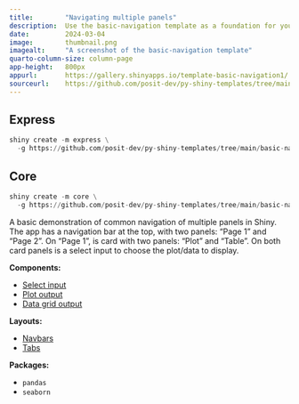 ```yaml
---
title:        "Navigating multiple panels"
description:  Use the basic-navigation template as a foundation for your next Shiny app.
date:         2024-03-04
image:        thumbnail.png
imagealt:     "A screenshot of the basic-navigation template"
quarto-column-size: column-page
app-height:   800px
appurl:       https://gallery.shinyapps.io/template-basic-navigation1/
sourceurl:    https://github.com/posit-dev/py-shiny-templates/tree/main/basic-navigation
---
```


::: {.panel-tabset .shiny-mode-tabset  group="shiny-app-mode"}
## Express
``` python
shiny create -m express \
  -g https://github.com/posit-dev/py-shiny-templates/tree/main/basic-navigation
```
## Core
``` python
shiny create -m core \
  -g https://github.com/posit-dev/py-shiny-templates/tree/main/basic-navigation
```
:::


A basic demonstration of common navigation of multiple panels in Shiny.
The app has a navigation bar at the top, with two panels: "Page 1" and "Page 2".
On "Page 1", is card with two panels: "Plot" and "Table".
On both card panels is a select input to choose the plot/data to display.

::: {.grid .tags}
::: {.g-col-6 .g-col-sm-4}
**Components:**

  - [Select input](/components/inputs/select-single)
  - [Plot output](/components/outputs/plot-seaborn)
  - [Data grid output](/components/outputs/data-grid)
:::
::: {.g-col-6 .g-col-sm-4}
**Layouts:** 

  - [Navbars](https://shiny.posit.co/py/layouts/navbars)
  - [Tabs](https://shiny.posit.co/py/layouts/tabs)
:::
::: {.g-col-6 .g-col-sm-4}
**Packages:** 

  - `pandas`
  - `seaborn`

:::

:::

